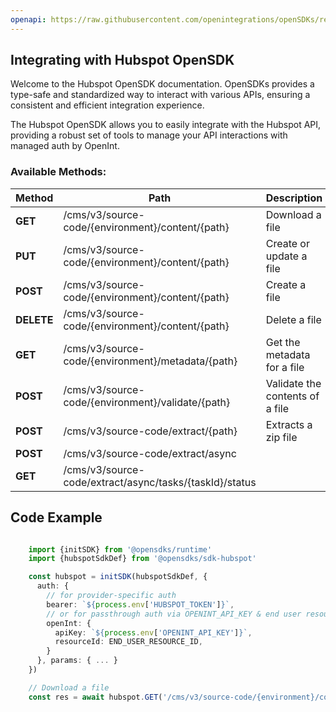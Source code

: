 ```yaml
---
openapi: https://raw.githubusercontent.com/openintegrations/openSDKs/refs/heads/main/sdks/sdk-hubspot/hubspot_cms_source_code.oas.json
---
```


## Integrating with Hubspot OpenSDK 

Welcome to the Hubspot OpenSDK documentation. OpenSDKs provides a type-safe and standardized way to interact with various APIs, ensuring a consistent and efficient integration experience.

The Hubspot OpenSDK allows you to easily integrate with the Hubspot API, providing a robust set of tools to manage your API interactions with managed auth by OpenInt. 

### Available Methods:

| Method | Path | Description |
|--------|------|-------------|
| **GET** | /cms/v3/source-code/{environment}/content/{path} | Download a file
| **PUT** | /cms/v3/source-code/{environment}/content/{path} | Create or update a file
| **POST** | /cms/v3/source-code/{environment}/content/{path} | Create a file
| **DELETE** | /cms/v3/source-code/{environment}/content/{path} | Delete a file
| **GET** | /cms/v3/source-code/{environment}/metadata/{path} | Get the metadata for a file
| **POST** | /cms/v3/source-code/{environment}/validate/{path} | Validate the contents of a file
| **POST** | /cms/v3/source-code/extract/{path} | Extracts a zip file
| **POST** | /cms/v3/source-code/extract/async | 
| **GET** | /cms/v3/source-code/extract/async/tasks/{taskId}/status | 


## Code Example

```typescript

    import {initSDK} from '@opensdks/runtime'
    import {hubspotSdkDef} from '@opensdks/sdk-hubspot'

    const hubspot = initSDK(hubspotSdkDef, {
      auth: {
        // for provider-specific auth
        bearer: `${process.env['HUBSPOT_TOKEN']}`,
        // or for passthrough auth via OPENINT_API_KEY & end user resourceId
        openInt: {
          apiKey: `${process.env['OPENINT_API_KEY']}`,
          resourceId: END_USER_RESOURCE_ID,
        }
      }, params: { ... }
    })

    // Download a file
    const res = await hubspot.GET('/cms/v3/source-code/{environment}/content/{path}')
```
